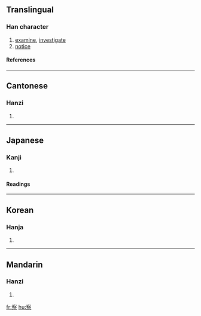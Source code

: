 {{see|詧}}

==Translingual==
===Han character===
{{Han char|rn=40|rad=宀|as=11|sn=14|four=3090<sub>1</sub>|canj=十月人火 (JBOF)}}
# [[examine]], [[investigate]]
# [[notice]]
====References====
{{Han ref|kx=0290.160|dkj=07283|dj=0574.230|hdz=20948.080|uh=5BDF|ud=23519|bh=B9EE|bd=47598}}

----
==Cantonese==
===Hanzi===
{{yue-hanzi|jyut=|y=[[chaat3]]}}
# {{defn|Cantonese}}

----
==Japanese==
===Kanji===
{{ja-kanji|grade=|rs=宀11}}
# {{defn|Japanese}} 
====Readings====
{{ja-readings|on=[[さつ]] (satsu), [[せち]] (sechi)|kun=[[しる]] (shiru), [[みる]] (miru), [[あきらか]] (akiraka)}}

----
==Korean==
===Hanja===
{{ko-hanja|hangeul=찰|rv=chal|mr=ch'al}}
# {{defn|Korean}}

----
==Mandarin==
===Hanzi===
{{cmn-hanzi|pin=[[chá]] ([[cha2]])|wg=[[ch'a2|ch'a<sup>2</sup>]]}}
# {{defn|Mandarin}}

[[fr:察]]
[[hu:察]]